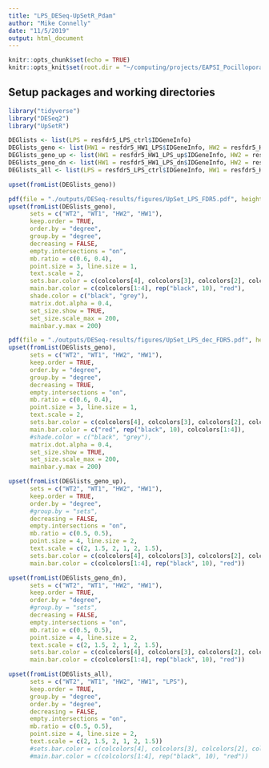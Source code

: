 ```yaml
---
title: "LPS_DESeq-UpSetR_Pdam"
author: "Mike Connelly"
date: "11/5/2019"
output: html_document
---
```


```r
knitr::opts_chunk$set(echo = TRUE)
knitr::opts_knit$set(root.dir = "~/computing/projects/EAPSI_Pocillopora_LPS")
```
## Setup packages and working directories
```r
library("tidyverse")
library("DESeq2")
library("UpSetR")
```

```r
DEGlists <- list(LPS = resfdr5_LPS_ctrl$IDGeneInfo)
DEGlists_geno <- list(HW1 = resfdr5_HW1_LPS$IDGeneInfo, HW2 = resfdr5_HW2_LPS$IDGeneInfo, WT1 = resfdr5_WT1_LPS$IDGeneInfo, WT2 = resfdr5_WT2_LPS$IDGeneInfo)
DEGlists_geno_up <- list(HW1 = resfdr5_HW1_LPS_up$IDGeneInfo, HW2 = resfdr5_HW2_LPS_up$IDGeneInfo, WT1 = resfdr5_WT1_LPS_up$IDGeneInfo, WT2 = resfdr5_WT2_LPS_up$IDGeneInfo)
DEGlists_geno_dn <- list(HW1 = resfdr5_HW1_LPS_dn$IDGeneInfo, HW2 = resfdr5_HW2_LPS_dn$IDGeneInfo, WT1 = resfdr5_WT1_LPS_dn$IDGeneInfo, WT2 = resfdr5_WT2_LPS_dn$IDGeneInfo)
DEGlists_all <- list(LPS = resfdr5_LPS_ctrl$IDGeneInfo, HW1 = resfdr5_HW1_LPS$IDGeneInfo, HW2 = resfdr5_HW2_LPS$IDGeneInfo, WT1 = resfdr5_WT1_LPS$IDGeneInfo, WT2 = resfdr5_WT2_LPS$IDGeneInfo)
```
```r
upset(fromList(DEGlists_geno))
```
```r
pdf(file = "./outputs/DESeq-results/figures/UpSet_LPS_FDR5.pdf", height = 4.25, width = 11)
upset(fromList(DEGlists_geno),
      sets = c("WT2", "WT1", "HW2", "HW1"),
      keep.order = TRUE,
      order.by = "degree",
      group.by = "degree",
      decreasing = FALSE,
      empty.intersections = "on",
      mb.ratio = c(0.6, 0.4),
      point.size = 3, line.size = 1,
      text.scale = 2,
      sets.bar.color = c(colcolors[4], colcolors[3], colcolors[2], colcolors[1]),
      main.bar.color = c(colcolors[1:4], rep("black", 10), "red"),
      shade.color = c("black", "grey"),
      matrix.dot.alpha = 0.4,
      set_size.show = TRUE,
      set_size.scale_max = 200,
      mainbar.y.max = 200)
```
```r
pdf(file = "./outputs/DESeq-results/figures/UpSet_LPS_dec_FDR5.pdf", height = 4.25, width = 11)
upset(fromList(DEGlists_geno),
      sets = c("WT2", "WT1", "HW2", "HW1"),
      keep.order = TRUE,
      order.by = "degree",
      group.by = "degree",
      decreasing = TRUE,
      empty.intersections = "on",
      mb.ratio = c(0.6, 0.4),
      point.size = 3, line.size = 1,
      text.scale = 2,
      sets.bar.color = c(colcolors[4], colcolors[3], colcolors[2], colcolors[1]),
      main.bar.color = c("red", rep("black", 10), colcolors[1:4]),
      #shade.color = c("black", "grey"),
      matrix.dot.alpha = 0.4,
      set_size.show = TRUE,
      set_size.scale_max = 200,
      mainbar.y.max = 200)
```
```r
upset(fromList(DEGlists_geno_up), 
      sets = c("WT2", "WT1", "HW2", "HW1"),
      keep.order = TRUE,
      order.by = "degree",
      #group.by = "sets",
      decreasing = FALSE,
      empty.intersections = "on",
      mb.ratio = c(0.5, 0.5),
      point.size = 4, line.size = 2,
      text.scale = c(2, 1.5, 2, 1, 2, 1.5),
      sets.bar.color = c(colcolors[4], colcolors[3], colcolors[2], colcolors[1]),
      main.bar.color = c(colcolors[1:4], rep("black", 10), "red"))

upset(fromList(DEGlists_geno_dn), 
      sets = c("WT2", "WT1", "HW2", "HW1"),
      keep.order = TRUE,
      order.by = "degree",
      #group.by = "sets",
      decreasing = FALSE,
      empty.intersections = "on",
      mb.ratio = c(0.5, 0.5),
      point.size = 4, line.size = 2,
      text.scale = c(2, 1.5, 2, 1, 2, 1.5),
      sets.bar.color = c(colcolors[4], colcolors[3], colcolors[2], colcolors[1]),
      main.bar.color = c(colcolors[1:4], rep("black", 10), "red"))
```

```r
upset(fromList(DEGlists_all),
      sets = c("WT2", "WT1", "HW2", "HW1", "LPS"),
      keep.order = TRUE,
      group.by = "degree",
      order.by = "degree",
      decreasing = FALSE,
      empty.intersections = "on",
      mb.ratio = c(0.5, 0.5),
      point.size = 4, line.size = 2,
      text.scale = c(2, 1.5, 2, 1, 2, 1.5))
      #sets.bar.color = c(colcolors[4], colcolors[3], colcolors[2], colcolors[1]),
      #main.bar.color = c(colcolors[1:4], rep("black", 10), "red"))
```

